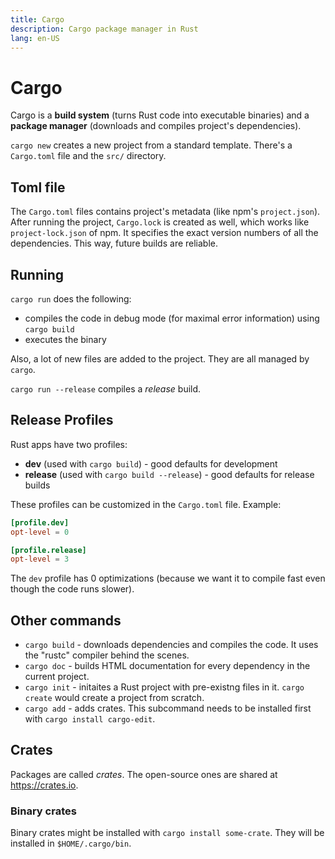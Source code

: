 ```yaml
---
title: Cargo
description: Cargo package manager in Rust
lang: en-US
---
```


# Cargo

Cargo is a **build system** (turns Rust code into executable binaries) and a
**package manager** (downloads and compiles project's dependencies).

`cargo new` creates a new project from a standard template. There's a
`Cargo.toml` file and the `src/` directory.

## Toml file

The `Cargo.toml` files contains project's metadata (like npm's `project.json`).
After running the project, `Cargo.lock` is created as well, which works like
`project-lock.json` of npm. It specifies the exact version numbers of all the
dependencies. This way, future builds are reliable.

## Running

`cargo run` does the following:

- compiles the code in debug mode (for maximal error information) using `cargo
  build`
- executes the binary

Also, a lot of new files are added to the project. They are all managed by
`cargo`.

`cargo run --release` compiles a *release* build.

## Release Profiles

Rust apps have two profiles:

- **dev** (used with `cargo build`) - good defaults for development
- **release** (used with `cargo build --release`) - good defaults for release
  builds

These profiles can be customized in the `Cargo.toml` file. Example:

```toml
[profile.dev]
opt-level = 0

[profile.release]
opt-level = 3
```

The `dev` profile has 0 optimizations (because we want it to compile fast even
though the code runs slower).


## Other commands

- `cargo build` - downloads dependencies and compiles the code. It uses the
  "rustc" compiler behind the scenes.
- `cargo doc` - builds HTML documentation for every dependency in the current
  project.
- `cargo init` - initaites a Rust project with pre-existng files in it. `cargo
  create` would create a project from scratch.
- `cargo add` - adds crates. This subcommand needs to be installed first with
  `cargo install cargo-edit`.

## Crates

Packages are called *crates*. The open-source ones are shared at
https://crates.io.

### Binary crates

Binary crates might be installed with `cargo install some-crate`. They will be
installed in `$HOME/.cargo/bin`.